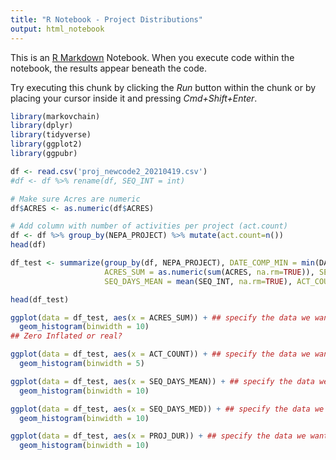 ```yaml
---
title: "R Notebook - Project Distributions"
output: html_notebook
---
```


This is an [R Markdown](http://rmarkdown.rstudio.com) Notebook. When you execute code within the notebook, the results appear beneath the code. 

Try executing this chunk by clicking the *Run* button within the chunk or by placing your cursor inside it and pressing *Cmd+Shift+Enter*. 

```r
library(markovchain)
library(dplyr)
library(tidyverse)
library(ggplot2)
library(ggpubr)
```

```r
df <- read.csv('proj_newcode2_20210419.csv')
#df <- df %>% rename(df, SEQ_INT = int)

# Make sure Acres are numeric
df$ACRES <- as.numeric(df$ACRES)

# Add column with number of activities per project (act.count)
df <- df %>% group_by(NEPA_PROJECT) %>% mutate(act.count=n())
head(df)
```

```r
df_test <- summarize(group_by(df, NEPA_PROJECT), DATE_COMP_MIN = min(DATE_COMP, na.rm = TRUE), DATE_COMP_MAX = max(DATE_COMP, na.rm = TRUE),
                     ACRES_SUM = as.numeric(sum(ACRES, na.rm=TRUE)), SEQ_DAYS_MED = median(SEQ_INT, na.rm=TRUE), 
                     SEQ_DAYS_MEAN = mean(SEQ_INT, na.rm=TRUE), ACT_COUNT=mean(act.count), PROJ_DUR=sum(SEQ_INT, narm=TRUE)) 

head(df_test)  
```

```r
ggplot(data = df_test, aes(x = ACRES_SUM)) + ## specify the data we want to plot
  geom_histogram(binwidth = 10)
## Zero Inflated or real?
```

```r
ggplot(data = df_test, aes(x = ACT_COUNT)) + ## specify the data we want to plot
  geom_histogram(binwidth = 5)
```

```r
ggplot(data = df_test, aes(x = SEQ_DAYS_MEAN)) + ## specify the data we want to plot
  geom_histogram(binwidth = 10)
```

```r
ggplot(data = df_test, aes(x = SEQ_DAYS_MED)) + ## specify the data we want to plot
  geom_histogram(binwidth = 10)
```

```r
ggplot(data = df_test, aes(x = PROJ_DUR)) + ## specify the data we want to plot
  geom_histogram(binwidth = 10)
```





